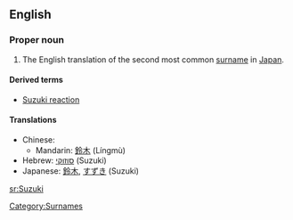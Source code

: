 ==English==
===Proper noun===
{{wikipedia|Suzuki (disambiguation)}}
{{en-proper noun}}
# The English translation of the second most common [[surname]] in [[Japan]].

====Derived terms====
*[[Suzuki reaction]]

====Translations====
*Chinese:
**Mandarin: [[鈴木]] (Língmù)
*Hebrew: [[סוזוקי]] (Suzuki)
*Japanese: [[鈴木]], [[すずき]] (Suzuki)

[[Category:Surnames]]

[[sr:Suzuki]]
